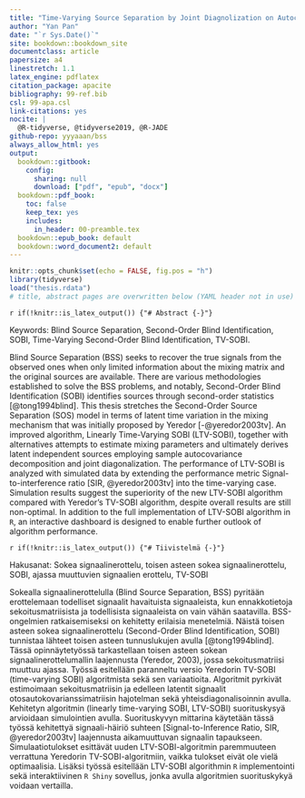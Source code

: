 ```yaml
---
title: "Time-Varying Source Separation by Joint Diagnolization on Autocovariances"
author: "Yan Pan"
date: "`r Sys.Date()`"
site: bookdown::bookdown_site
documentclass: article
papersize: a4
linestretch: 1.1
latex_engine: pdflatex
citation_package: apacite
bibliography: 99-ref.bib
csl: 99-apa.csl
link-citations: yes
nocite: | 
  @R-tidyverse, @tidyverse2019, @R-JADE
github-repo: yyyaaan/bss
always_allow_html: yes
output:
  bookdown::gitbook:
    config:
      sharing: null
      download: ["pdf", "epub", "docx"]
  bookdown::pdf_book:
    toc: false
    keep_tex: yes
    includes:
      in_header: 00-preamble.tex
  bookdown::epub_book: default
  bookdown::word_document2: default
---
```


```r
knitr::opts_chunk$set(echo = FALSE, fig.pos = "h")
library(tidyverse)
load("thesis.rdata")
# title, abstract pages are overwritten below (YAML header not in use)
```

```{=latex} 
% PDF title page -> NOTE it doesn't get YAML meta
\pagenumbering{gobble} 
\clearpage
\begin{center}
\large
\textbf{MSc Thesis}\\
\vspace{72px}
\Large
\textbf{Time-Varying Source Separation by Joint Diagnolization on Autocovariances}\\
\vspace{20px}
\large
Yan Pan\\
\vspace{169px}
\begin{figure}[h]
\centering\includegraphics[width=5cm]{jyu-keskitetty-kaksikielinen.jpg}
\end{figure}
Department of Mathematics and Statistics\\
Statistics\\
25 February 2020
\end{center}
\normalsize
```

`r if(!knitr::is_latex_output()) {"# Abstract {-}"}`

```{=latex} 
\clearpage
{\setstretch{1}
UNIVERSITY OF JYVÄSKYLÄ, Faculty of Mathematics and Science\\Department of Mathematics and Statistics\\Statistics}

\begin{table}[H]
\begin{tabular}{ll}
\hline
Yan Pan: & Time-Varying Source Separation by Joint Diagnolization on\\ & Autocovariances \\
MSc thesis: & 35 p., 3 appendices (4 p.) \\
Supervisor: & University lecturer Sara Taskinen \\
Inspectors: & \\
February 2020  \\ \hline
\end{tabular}
\end{table}
```

Keywords: Blind Source Separation, Second-Order Blind Identification, SOBI, Time-Varying Second-Order Blind Identification, TV-SOBI. 

Blind Source Separation (BSS) seeks to recover the true signals from the observed ones when only limited information about the mixing matrix and the original sources are available. There are various methodologies established to solve the BSS problems, and notably, Second-Order Blind Identification (SOBI) identifies sources through second-order statistics [@tong1994blind]. This thesis stretches the Second-Order Source Separation (SOS) model in terms of latent time variation in the mixing mechanism that was initially proposed by Yeredor [-@yeredor2003tv]. An improved algorithm, Linearly Time-Varying SOBI (LTV-SOBI), together with alternatives attempts to estimate mixing parameters and ultimately derives latent independent sources employing sample autocovariance decomposition and joint diagonalization. The performance of LTV-SOBI is analyzed with simulated data by extending the performance metric Signal-to-interference ratio [SIR, @yeredor2003tv] into the time-varying case. Simulation results suggest the superiority of the new LTV-SOBI algorithm compared with Yeredor's TV-SOBI algorithm, despite overall results are still non-optimal. In addition to the full implementation of LTV-SOBI algorithm in `R`, an interactive dashboard is designed to enable further outlook of algorithm performance.

`r if(!knitr::is_latex_output()) {"# Tiivistelmä {-}"}`

```{=latex} 
\clearpage
{\setstretch{1}
JYVÄSKYLÄN YLIOPISTO, Matemaattis-luonnontieteellinen tiedekunta\\Matematiikan ja tilastotieteen laitos\\Tilastotiede}

\begin{table}[H]
\begin{tabular}{ll}
\hline
Yan Pan: & Ajassa muuttuvien signaalien erottelu\\
& autokovarianssimatriisien yhteisdiagonalisoinnilla \\
Pro-gradu -tutkielma: & 35 s., 3 liitettä (4 s.) \\
Työn ohjaaja: & Yliopistonlehtori Sara Taskinen \\
Tarkastajat: & \\
Helmikuu 2020  \\ \hline
\end{tabular}
\end{table}

```

Hakusanat: Sokea signaalinerottelu, toisen asteen sokea signaalinerottelu, SOBI, ajassa muuttuvien signaalien erottelu, TV-SOBI

Sokealla signaalinerottelulla (Blind Source Separation, BSS) pyritään erottelemaan todelliset signaalit havaituista signaaleista, kun ennakkotietoja sekoitusmatriisista ja todellisista signaaleista on vain vähän saatavilla. BSS-ongelmien ratkaisemiseksi on kehitetty erilaisia menetelmiä. Näistä toisen asteen sokea signaalinerottelu (Second-Order Blind Identification, SOBI) tunnistaa lähteet toisen asteen tunnuslukujen avulla [@tong1994blind]. Tässä opinnäytetyössä tarkastellaan toisen asteen sokean signaalinerottelumallin laajennusta (Yeredor, 2003), jossa sekoitusmatriisi muuttuu ajassa. Työssä esitellään paranneltu versio Yeredorin TV-SOBI (time-varying SOBI) algoritmista sekä sen variaatioita. Algoritmit pyrkivät estimoimaan sekoitusmatriisin ja edelleen latentit signaalit otosautokovarianssimatriisin hajotelman sekä yhteisdiagonalisoinnin avulla. Kehitetyn algoritmin (linearly time-varying SOBI, LTV-SOBI) suorituskysyä arvioidaan simulointien avulla. Suorituskyvyn mittarina käytetään tässä työssä kehitettyä signaali-häiriö suhteen [Signal-to-Inference Ratio, SIR, @yeredor2003tv] laajennusta aikamuuttuvan signaalin tapaukseen. Simulaatiotulokset esittävät uuden LTV-SOBI-algoritmin paremmuuteen verrattuna Yeredorin TV-SOBI-algoritmiin, vaikka tulokset eivät ole vielä optimaalisia. Lisäksi työssä esitellään LTV-SOBI algorithmin `R` implementointi sekä interaktiivinen `R Shiny` sovellus, jonka avulla algoritmien suorituskykyä voidaan vertailla.

```{=latex}
\tableofcontents
\pagenumbering{arabic} 
\setcounter{page}{1}
```
